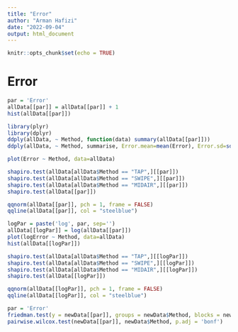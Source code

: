 ```yaml
---
title: "Error"
author: "Arman Hafizi"
date: "2022-09-04"
output: html_document
---
```


```r
knitr::opts_chunk$set(echo = TRUE)
```

# Error

```r
par = 'Error'
allData[[par]] = allData[[par]] + 1
hist(allData[[par]])

library(plyr)
library(dplyr)
ddply(allData, ~ Method, function(data) summary(allData[[par]]))
ddply(allData, ~ Method, summarise, Error.mean=mean(Error), Error.sd=sd(Error))

plot(Error ~ Method, data=allData)
```


```r
shapiro.test(allData[allData$Method == "TAP",][[par]])
shapiro.test(allData[allData$Method == "SWIPE",][[par]])
shapiro.test(allData[allData$Method == "MIDAIR",][[par]])
shapiro.test(allData[[par]])
```

```r
qqnorm(allData[[par]], pch = 1, frame = FALSE)
qqline(allData[[par]], col = "steelblue")
```

```r
logPar = paste('log', par, sep='')
allData[[logPar]] = log(allData[[par]])
plot(logError ~ Method, data=allData)
hist(allData[[logPar]])
```

```r
shapiro.test(allData[allData$Method == "TAP",][[logPar]])
shapiro.test(allData[allData$Method == "SWIPE",][[logPar]])
shapiro.test(allData[allData$Method == "MIDAIR",][[logPar]])
shapiro.test(allData[[logPar]])
```

```r
qqnorm(allData[[logPar]], pch = 1, frame = FALSE)
qqline(allData[[logPar]], col = "steelblue")
```

```r
par = 'Error'
friedman.test(y = newData[[par]], groups = newData$Method, blocks = newData$PID)
pairwise.wilcox.test(newData[[par]], newData$Method, p.adj = 'bonf')
```